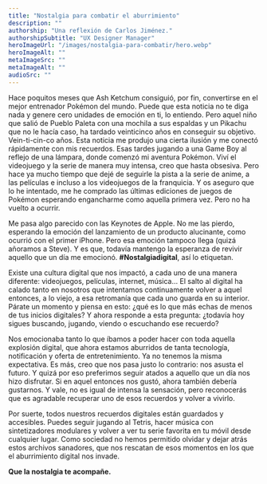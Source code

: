 ```yaml
---
title: "Nostalgia para combatir el aburrimiento"
description: ""
authorship: "Una reflexión de Carlos Jiménez."
authorshipSubtitle: "UX Designer Manager"
heroImageUrl: "/images/nostalgia-para-combatir/hero.webp"
heroImageAlt: ""
metaImageSrc: ""
metaImageAlt: ""
audioSrc: ""
---
```



<ArticleIntroduccion>
  Hace poquitos meses que Ash Ketchum consiguió, por fin, convertirse en el
  mejor entrenador Pokémon del mundo. Puede que esta noticia no te diga nada y
  genere cero unidades de emoción en ti, lo entiendo. Pero aquel niño que salió
  de Pueblo Paleta con una mochila a sus espaldas y un Pikachu que no le hacía
  caso, ha tardado veinticinco años en conseguir su objetivo. Vein-ti-cin-co
  años.
</ArticleIntroduccion>

<ArticleSection>
  Esta noticia me produjo una cierta ilusión y me conectó rápidamente con mis
  recuerdos. Esas tardes jugando a una Game Boy al reflejo de una lámpara, donde
  comenzó mi aventura Pokémon. Viví el videojuego y la serie de manera muy
  intensa, creo que hasta obsesiva. Pero hace ya mucho tiempo que dejé de
  seguirle la pista a la serie de anime, a las películas e incluso a los
  videojuegos de la franquicia. Y os aseguro que lo he intentado, me he comprado
  las últimas ediciones de juegos de Pokémon esperando engancharme como aquella
  primera vez. Pero no ha vuelto a ocurrir.

Me pasa algo parecido con las Keynotes de Apple. No me las pierdo, esperando la emoción del lanzamiento de
un producto alucinante, como ocurrió con el primer iPhone. Pero esa emoción
tampoco llega (quizá añoramos a Steve). Y es que, todavía mantengo la
esperanza de revivir aquello que un día me emocionó. **#Nostalgiadigital**, así lo
etiquetan.

Existe una cultura digital que nos impactó, a cada uno de una manera diferente: videojuegos, películas, internet, música… El salto al digital ha calado tanto en nosotros que intentamos continuamente volver a aquel entonces, a lo viejo, a esa retromanía que cada uno guarda en su interior.
Párate un momento y piensa en esto: ¿qué es lo que más echas de menos de tus inicios digitales? Y ahora responde a esta pregunta: ¿todavía hoy sigues buscando, jugando, viendo o escuchando ese recuerdo?

Nos emocionaba tanto lo que íbamos a poder hacer con toda aquella explosión digital, que ahora estamos aburridos de tanta tecnología, notificación y oferta de entretenimiento. Ya no tenemos la misma expectativa. Es más, creo que nos pasa justo lo contrario: nos asusta el futuro. Y quizá por eso preferimos seguir atados a aquello que un día nos hizo disfrutar. Si en aquel entonces nos gustó, ahora también debería gustarnos. Y vale, no es igual de intensa la sensación, pero reconocerás que es agradable recuperar uno de esos recuerdos y volver a vivirlo.

Por suerte, todos nuestros recuerdos digitales están guardados y accesibles. Puedes seguir jugando al Tetris, hacer música con sintetizadores modulares y volver a ver tu serie favorita en tu móvil desde cualquier lugar. Como sociedad no hemos permitido olvidar y dejar atrás estos archivos sanadores, que nos rescatan de esos momentos en los que el aburrimiento digital nos invade.

**Que la nostalgia te acompañe.**

</ArticleSection>

